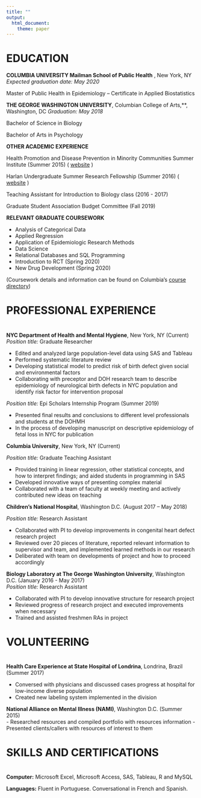 ```yaml
---
title: ""
output:
  html_document:
    theme: paper
---
```

# 
#
#

# EDUCATION


**COLUMBIA UNIVERSITY Mailman School of Public Health** , New York, NY
  _Expected graduation date: May 2020_ 
  
  Master of Public Health in Epidemiology -- Certificate in Applied Biostatistics	 	                         	        

**THE GEORGE WASHINGTON UNIVERSITY**, Columbian College of Arts,**, Washington, DC 
  _Graduation: May 2018_
  
  Bachelor of Science in Biology
  
  Bachelor of Arts in Psychology
  
  
**OTHER ACADEMIC EXPERIENCE**

  Health Promotion and Disease Prevention in Minority Communities Summer Institute  (Summer 2015) ( [website](https://summer.gwu.edu/health-promotion) )

  Harlan Undergraduate Summer Research Fellowship	(Summer 2016) ( [website](https://biology.columbian.gwu.edu/wilbur-v-harlan-research-fellowship) )

  Teaching Assistant for Introduction to Biology class (2016 - 2017)					                       
  
  Graduate Student Association Budget Committee (Fall 2019)
  
  
**RELEVANT GRADUATE COURSEWORK**

 - Analysis of Categorical Data
 - Applied Regression 			
 - Application of Epidemiologic Research Methods	
 - Data Science
 - Relational Databases and SQL Programming
 - Introduction to RCT (Spring 2020)
 - New Drug Development (Spring 2020)
 
 (Coursework details and information can be found on Columbia's [course directory](https://www.mailman.columbia.edu/people/current-students/academics/course-directory))

# 
# 

# PROFESSIONAL EXPERIENCE

# 

**NYC Department of Health and Mental Hygiene**, New York, NY (Current)
_Position title:_ Graduate Researcher
  
  - Edited and analyzed large population-level data using SAS and Tableau
  - Performed systematic literature review
  - Developing statistical model to predict risk of birth defect given social and environmental factors
  - Collaborating with preceptor and DOH research team to describe epidemiology of neurological birth defects in NYC population and identify risk factor for intervention proposal 

_Position title:_ Epi Scholars Internship Program	 (Summer 2019)
  
  - Presented final results and conclusions to different level professionals and students at the DOHMH
  - In the process of developing manuscript on descriptive epidemiology of fetal loss in NYC for publication


**Columbia University**, New York, NY  (Current)

_Position title:_ Graduate Teaching Assistant							         		       
  
  - Provided training in linear regression, other statistical concepts, and how to interpret findings; and aided students in programming in SAS
  - Developed innovative ways of presenting complex material
  - Collaborated with a team of faculty at weekly meeting and actively contributed new ideas on teaching


**Children’s National Hospital**, Washington D.C. (August 2017 – May 2018)

_Position title:_ Research Assistant				            				                           	   
  
  - Collaborated with PI to develop improvements in congenital heart defect research project  
  - Reviewed over 20 pieces of literature, reported relevant information to supervisor and team, and implemented learned methods in our research
  - Deliberated with team on developments of project and how to proceed accordingly

**Biology Laboratory at The George Washington University**, Washington D.C.	 (January 2016 - May 2017)							
_Position title:_ Research Assistant	
  
  - Collaborated with PI to develop innovative structure for research project 
  - Reviewed progress of research project and executed improvements when necessary 
  - Trained and assisted freshmen RAs in project

# 

# VOLUNTEERING

# 

**Health Care Experience at State Hospital of Londrina**, Londrina, Brazil  (Summer 2017)                          

  - Conversed with physicians and discussed cases progress at hospital for low-income diverse population
  - Created new labeling system implemented in the division

**National Alliance on Mental Illness (NAMI)**, Washington D.C. (Summer 2015)				                                 
  - Researched resources and compiled portfolio with resources information 
  - Presented clients/callers with resources of interest to them 

# 

# SKILLS AND CERTIFICATIONS

# 

**Computer:** Microsoft Excel, Microsoft Access, SAS, Tableau, R and MySQL 

**Languages:** Fluent in Portuguese. Conversational in French and Spanish.
